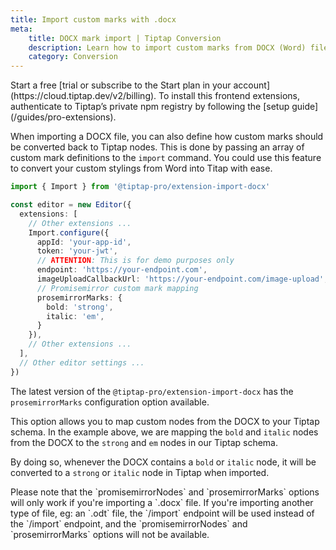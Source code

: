 ```yaml
---
title: Import custom marks with .docx
meta:
    title: DOCX mark import | Tiptap Conversion
    description: Learn how to import custom marks from DOCX (Word) files using the Import extension in our docs.
    category: Conversion
---
```




<Requirements>
    <RequirementItem label="1. Activate trial or subscribe">
        Start a free [trial or subscribe to the Start plan in your account](https://cloud.tiptap.dev/v2/billing).
    </RequirementItem>
    <RequirementItem label="2. Install from private registry">
        To install this frontend extensions, authenticate to Tiptap’s private npm registry by following the [setup guide](/guides/pro-extensions).
    </RequirementItem>
</Requirements>

When importing a DOCX file, you can also define how custom marks should be converted back to Tiptap nodes. This is done by passing an array of custom mark definitions to the `import` command. You could use this feature to convert your custom stylings from Word into Titap with ease.

```ts
import { Import } from '@tiptap-pro/extension-import-docx'

const editor = new Editor({
  extensions: [
    // Other extensions ...
    Import.configure({
      appId: 'your-app-id',
      token: 'your-jwt',
      // ATTENTION: This is for demo purposes only
      endpoint: 'https://your-endpoint.com',
      imageUploadCallbackUrl: 'https://your-endpoint.com/image-upload',
      // Promisemirror custom mark mapping
      prosemirrorMarks: {
        bold: 'strong',
        italic: 'em',
      }
    }),
    // Other extensions ...
  ],
  // Other editor settings ...
})
```

The latest version of the `@tiptap-pro/extension-import-docx` has the `prosemirrorMarks` configuration option available.

This option allows you to map custom nodes from the DOCX to your Tiptap schema. In the example above, we are mapping the `bold` and `italic` nodes from the DOCX to the `strong` and `em` nodes in our Tiptap schema.

By doing so, whenever the DOCX contains a `bold` or `italic` node, it will be converted to a `strong` or `italic` node in Tiptap when imported.

<Callout title='DOCX, "prosemirrorNodes" and "prosemirrorMarks"' variant="info">
  Please note that the `promisemirrorNodes` and `prosemirrorMarks` options will only work if you're importing a `.docx` file. If you're importing another type of file, eg: an `.odt` file, the `/import` endpoint will be used instead of the `/import` endpoint, and the `promisemirrorNodes` and `prosemirrorMarks` options will not be available.
</Callout>

